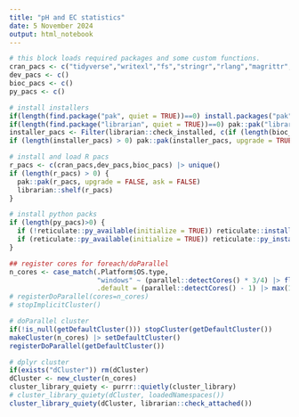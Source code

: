 ```yaml
---
title: "pH and EC statistics"
date: 5 November 2024
output: html_notebook
---
```




```r
# this block loads required packages and some custom functions. 
cran_pacs <- c("tidyverse","writexl","fs","stringr","rlang","magrittr","stats","foreach", "doParallel", "parallel", "fs", "janitor", "stringr","lubridate","forcats", "purrr","multidplyr", "readxl") 
dev_pacs <- c() 
bioc_pacs <- c()
py_pacs <- c()

# install installers
if(length(find.package("pak", quiet = TRUE))==0) install.packages("pak")
if(length(find.package("librarian", quiet = TRUE))==0) pak::pak("librarian")
installer_pacs <- Filter(librarian::check_installed, c(if (length(bioc_pacs) > 0) "BiocManager", if (length(py_pacs) > 0) "reticulate"))
if (length(installer_pacs) > 0) pak::pak(installer_pacs, upgrade = TRUE)

# install and load R pacs
r_pacs <- c(cran_pacs,dev_pacs,bioc_pacs) |> unique()
if (length(r_pacs) > 0) {
  pak::pak(r_pacs, upgrade = FALSE, ask = FALSE)
  librarian::shelf(r_pacs)
}

# install python packs
if (length(py_pacs)>0) {
  if (!reticulate::py_available(initialize = TRUE)) reticulate::install_python()
  if (reticulate::py_available(initialize = TRUE)) reticulate::py_install(py_pacs)
}

## register cores for foreach/doParallel
n_cores <- case_match(.Platform$OS.type,
                      "windows" ~ (parallel::detectCores() * 3/4) |> floor() |> max(1),
                      .default = (parallel::detectCores() - 1) |> max(1))
# registerDoParallel(cores=n_cores)
# stopImplicitCluster()

# doParallel cluster
if(!is_null(getDefaultCluster())) stopCluster(getDefaultCluster())
makeCluster(n_cores) |> setDefaultCluster()
registerDoParallel(getDefaultCluster())

# dplyr cluster
if(exists("dCluster")) rm(dCluster)
dCluster <- new_cluster(n_cores)
cluster_library_quiety <- purrr::quietly(cluster_library)
# cluster_library_quiety(dCluster, loadedNamespaces())
cluster_library_quiety(dCluster, librarian::check_attached())
```
